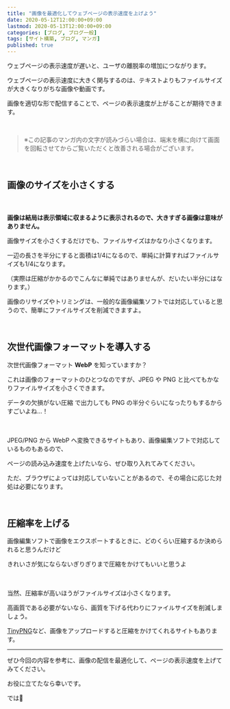 ```yaml
---
title: "画像を最適化してウェブページの表示速度を上げよう"
date: 2020-05-12T12:00:00+09:00
lastmod: 2020-05-13T12:00:00+09:00
categories: [ブログ, ブログ一般]
tags: [サイト構築, ブログ, マンガ]
published: true
---
```


ウェブページの表示速度が遅いと、ユーザの離脱率の増加につながります。

ウェブページの表示速度に大きく関与するのは、テキストよりもファイルサイズが大きくなりがちな画像や動画です。

画像を適切な形で配信することで、ページの表示速度が上がることが期待できます。

<!--more-->

<br/>

> ※この記事のマンガ内の文字が読みづらい場合は、端末を横に向けて画面を回転させてからご覧いただくと改善される場合がございます。

<manga src="michan-tasukete" alt="みーちゃんたすけて！ど、どうした！">

<manga-text x={30} y={17} text="みーちゃんたすけて！" />

<manga-text x={53} y={67} text="ど" />

<manga-text x={54} y={77} text="どうした！" />

</manga>



<manga src="bokuno-buroguno" alt="ぼくのブログの画像の表示がとてつもなく遅いんだよ！全体が表示されるまでに10秒ぐらいかかるんだよ！">

<manga-text x={8} y={4} text="ぼくのブログの画像の表示が<br/>**とてつもなく**遅いんだよ！" />

<manga-text x={50} y={80} text="全体が表示されるまでに<br/>10秒ぐらいかかるんだよ！" />

</manga>



<manga src="fumumu" alt="ふむむ、これは画像のファイルサイズを小さくしなくちゃね">

<manga-text x={45} y={4} text="ふむむ<br/>これは画像のファイルサイズを<br/>小さくしなくちゃね" />

</manga>




<br/>

## 画像のサイズを小さくする

<manga src="mazu-konogazo" alt="まず、この画像、表示領域に対してサイズが大きすぎるよね。わぁ、気にしてなかったーっ">

<manga-text x={32} y={2} text="まずこの画像<br/>**表示領域に対してサイズが大きすぎる**よね" />

<manga-text x={69} y={68} text="わぁ" />

<manga-text x={70} y={77} text="気にして<br/>なかったーっ" />

</manga>

　

**画像は結局は表示領域に収まるように表示されるので、大きすぎる画像は意味がありません。**

画像サイズを小さくするだけでも、ファイルサイズはかなり小さくなります。

一辺の長さを半分にすると面積は1/4になるので、単純に計算すればファイルサイズも1/4になります。

（実際は圧縮がかかるのでこんなに単純ではありませんが、だいたい半分にはなります。）

画像のリサイズやトリミングは、一般的な画像編集ソフトでは対応していると思うので、簡単にファイルサイズを削減できますよ。

<br/>

## 次世代画像フォーマットを導入する

次世代画像フォーマット **WebP** を知っていますか？

これは画像のフォーマットのひとつなのですが、JPEG や PNG と比べてもかなりファイルサイズを小さくできます。

<fukidashi>

<tltp label="ロスレス">データの欠損がない圧縮</tltp>
で出力しても PNG の半分ぐらいになったりもするからすごいよね…！

</fukidashi>

　

JPEG/PNG から WebP へ変換できるサイトもあり、画像編集ソフトで対応しているものもあるので、

ページの読み込み速度を上げたいなら、ぜひ取り入れてみてください。

ただ、ブラウザによっては対応していないことがあるので、その場合に応じた対処は必要になります。

<relpos link="site-webp-donuhoho" />

<br/>

## 圧縮率を上げる

<fukidashi>

画像編集ソフトで画像をエクスポートするときに、どのくらい圧縮するか決められると思うんだけど<br/>

きれいさが気にならないぎりぎりまで圧縮をかけてもいいと思うよ

</fukidashi>

　

当然、圧縮率が高いほうがファイルサイズは小さくなります。

高画質である必要がないなら、画質を下げる代わりにファイルサイズを削減しましょう。

[TinyPNG](https://tinypng.com/)など、画像をアップロードすると圧縮をかけてくれるサイトもあります。

<relpos link="blog-koukai-sooner-better" />

---

ぜひ今回の内容を参考に、画像の配信を最適化して、ページの表示速度を上げてみてください。

お役に立てたなら幸いです。

では👋
